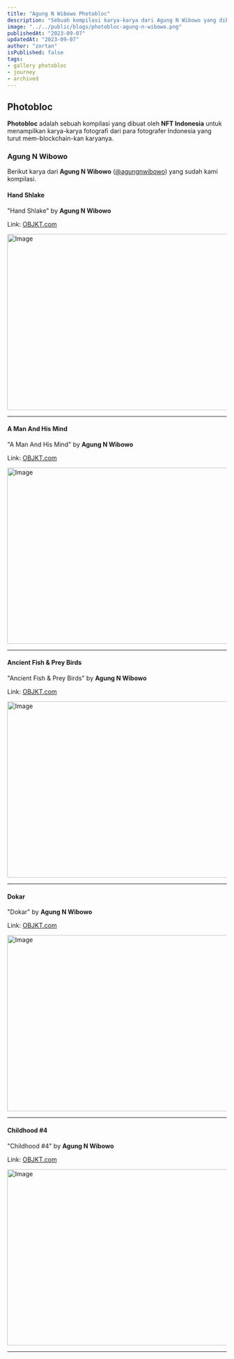 ```yaml
---
title: "Agung N Wibowo Photobloc"
description: "Sebuah kompilasi karya-karya dari Agung N Wibowo yang dibuat oleh NFT Indonesia."
image: "../../public/blogs/photobloc-agung-n-wibowo.png"
publishedAt: "2023-09-07"
updatedAt: "2023-09-07"
author: "zortan"
isPublished: false
tags:
- gallery photobloc
- journey
- archived
---
```


## Photobloc

**Photobloc** adalah sebuah kompilasi yang dibuat oleh **NFT Indonesia** untuk menampilkan karya-karya fotografi dari para fotografer Indonesia yang turut mem-blockchain-kan karyanya.

### Agung N Wibowo

Berikut karya dari **Agung N Wibowo** ([@agungnwibowo](https://x.com/agungnwibowo)) yang sudah kami kompilasi.

#### Hand Shlake

"Hand Shlake" by **Agung N Wibowo**

Link: [OBJKT.com](https://objkt.com/profile/tz1XaSjQ18AZicHhkinQyLjB3PkRaWL7foKn/created)

<Image
  src="https://ipfs.io/ipfs/QmWLXPtnpMtLZA3BVi9L8mEfozm1sNV78M4PPHoGEZb1yo/photobloc-agung-n-wibowo-0.png"
  width="718"
  height="404"
  alt="Image"
  sizes="100vw"
/>

---

#### A Man And His Mind

"A Man And His Mind" by **Agung N Wibowo**

Link: [OBJKT.com](https://objkt.com/asset/hicetnunc/773284)

<Image
  src="https://ipfs.io/ipfs/QmWLXPtnpMtLZA3BVi9L8mEfozm1sNV78M4PPHoGEZb1yo/photobloc-agung-n-wibowo-1.png"
  width="718"
  height="404"
  alt="Image"
  sizes="100vw"
/>

---

#### Ancient Fish & Prey Birds

"Ancient Fish & Prey Birds" by **Agung N Wibowo**

Link: [OBJKT.com](https://objkt.com/asset/KT18w2RF3aKCrWLttruXoxzm9S1SJjTfJsMX/3)

<Image
  src="https://ipfs.io/ipfs/QmWLXPtnpMtLZA3BVi9L8mEfozm1sNV78M4PPHoGEZb1yo/photobloc-agung-n-wibowo-2.png"
  width="718"
  height="404"
  alt="Image"
  sizes="100vw"
/>

---

#### Dokar

"Dokar" by **Agung N Wibowo**

Link: [OBJKT.com](https://objkt.com/asset/KT1Vd7Nxig4qvvTJ9xrSm8YEPGoLUiFes8nR/1)

<Image
  src="https://ipfs.io/ipfs/QmWLXPtnpMtLZA3BVi9L8mEfozm1sNV78M4PPHoGEZb1yo/photobloc-agung-n-wibowo-3.png"
  width="718"
  height="404"
  alt="Image"
  sizes="100vw"
/>

---

#### Childhood #4

"Childhood #4" by **Agung N Wibowo**

Link: [OBJKT.com](https://objkt.com/asset/hicetnunc/734269)

<Image
  src="https://ipfs.io/ipfs/QmWLXPtnpMtLZA3BVi9L8mEfozm1sNV78M4PPHoGEZb1yo/photobloc-agung-n-wibowo-4.jpeg"
  width="718"
  height="404"
  alt="Image"
  sizes="100vw"
/>

---